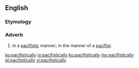 ==English==

===Etymology===
{{suffix|en|pacifistic|ally}}

===Adverb===
{{en-adv}}

# In a [[pacifistic]] manner; in the manner of a [[pacifist]].

[[ko:pacifistically]]
[[io:pacifistically]]
[[ku:pacifistically]]
[[my:pacifistically]]
[[pl:pacifistically]]
[[vi:pacifistically]]
